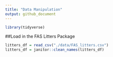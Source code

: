 ```yaml
---
title: "Data Manipulation"
output: github_document
---
```


```r
library(tidyverse)
```

##Load in the FAS Litters Package

```r
litters_df = read_csv("./data/FAS_litters.csv")
litters_df = janitor::clean_names(litters_df)
```

